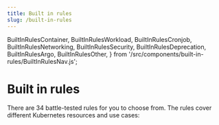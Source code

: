 ```yaml
---
title: Built in rules
slug: /built-in-rules
---
```


  BuiltInRulesContainer,
  BuiltInRulesWorkload,
  BuiltInRulesCronjob,
  BuiltInRulesNetworking,
  BuiltInRulesSecurity,
  BuiltInRulesDeprecation,
  BuiltInRulesArgo,
  BuiltInRulesOther,
} from '/src/components/built-in-rules/BuiltInRulesNav.js';

# Built in rules

There are 34 battle-tested rules for you to choose from.
The rules cover different Kubernetes resources and use cases:

<Tabs>
  <TabItem value='containers' label='Containers' default>
    <nav>
      <BuiltInRulesContainer />
    </nav>
  </TabItem>
  <TabItem value='workload' label='Workload'>
    <nav>
      <BuiltInRulesWorkload />
    </nav>
  </TabItem>
  <TabItem value='cronjob' label='CronJob'>
    <nav>
      <BuiltInRulesCronjob />
    </nav>
  </TabItem>
  <TabItem value='networking' label='Networking'>
    <nav>
      <BuiltInRulesNetworking />
    </nav>
  </TabItem>
  <TabItem value='security' label='Security'>
    <nav>
      <BuiltInRulesSecurity />
    </nav>
  </TabItem>
  <TabItem value='deprecation' label='Deprecation'>
    <nav>
      <BuiltInRulesDeprecation />
    </nav>
  </TabItem>
  <TabItem value='argo' label='Argo'>
    <nav>
      <BuiltInRulesArgo />
    </nav>
  </TabItem>
  <TabItem value='other' label='Other'>
    <nav>
      <BuiltInRulesOther />
    </nav>
  </TabItem>
</Tabs>
